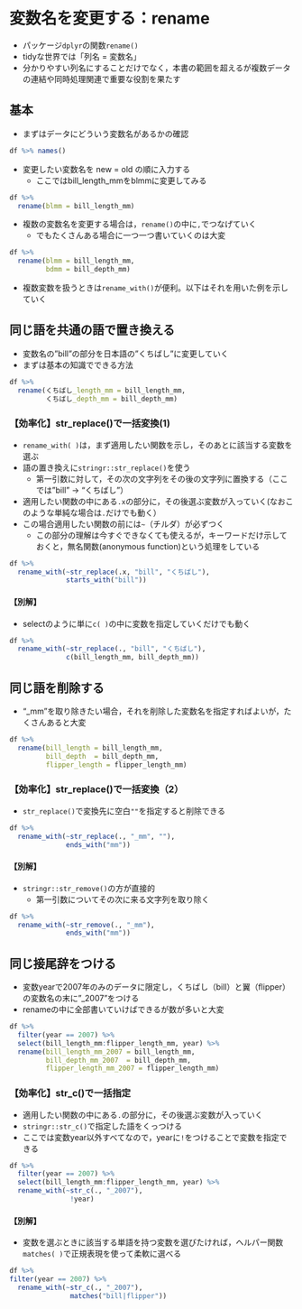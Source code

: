 # 変数名を変更する：rename {#rename}

* パッケージ`dplyr`の関数`rename()`
* tidyな世界では「列名 = 変数名」
* 分かりやすい列名にすることだけでなく，本書の範囲を超えるが複数データの連結や同時処理関連で重要な役割を果たす

## 基本 {#rename-standard}

* まずはデータにどういう変数名があるかの確認

```r
df %>% names()
```

* 変更したい変数名を new = old の順に入力する
  + ここではbill_length_mmをblmmに変更してみる


```r

df %>% 
  rename(blmm = bill_length_mm)
```

* 複数の変数名を変更する場合は，`rename()`の中に`,`でつなげていく
  + でもたくさんある場合に一つ一つ書いていくのは大変

```r
df %>% 
  rename(blmm = bill_length_mm,
         bdmm = bill_depth_mm)

```


* 複数変数を扱うときは`rename_with()`が便利。以下はそれを用いた例を示していく

## 同じ語を共通の語で置き換える{#rename-samew}

* 変数名の"bill"の部分を日本語の"くちばし"に変更していく
* まずは基本の知識でできる方法


```r

df %>% 
  rename(くちばし_length_mm = bill_length_mm,
         くちばし_depth_mm = bill_depth_mm)
```

### 【効率化】str_replace()で一括変換(1){#rename-strreplace1}

* `rename_with( )`は，まず適用したい関数を示し，そのあとに該当する変数を選ぶ
* 語の置き換えに`stringr::str_replace()`を使う
  + 第一引数に対して，その次の文字列をその後の文字列に置換する（ここでは"bill" → "くちばし"）
* 適用したい関数の中にある`.x`の部分に，その後選ぶ変数が入っていく(なおこのような単純な場合は`.`だけでも動く）
* この場合適用したい関数の前には`~`（チルダ）が必ずつく
  + この部分の理解は今すぐできなくても使えるが，キーワードだけ示しておくと，無名関数(anonymous function)という処理をしている

```r
df %>% 
  rename_with(~str_replace(.x, "bill", "くちばし"),
              starts_with("bill"))
```

#### 【別解】{#rename-strreplace1-other}

* selectのように単に`c( )`の中に変数を指定していくだけでも動く

```r
df %>% 
  rename_with(~str_replace(., "bill", "くちばし"),
              c(bill_length_mm, bill_depth_mm))

```



## 同じ語を削除する{#rename-remove}

* "_mm"を取り除きたい場合，それを削除した変数名を指定すればよいが，たくさんあると大変

```r

df %>% 
  rename(bill_length = bill_length_mm,
         bill_depth  = bill_depth_mm,
         flipper_length = flipper_length_mm)
```

### 【効率化】str_replace()で一括変換（2）{#rename-strreplace2}

* `str_replace()`で変換先に空白`""`を指定すると削除できる

```r
df %>% 
  rename_with(~str_replace(., "_mm", ""),
              ends_with("mm"))
```

#### 【別解】 

* `stringr::str_remove()`の方が直接的
  + 第一引数についてその次に来る文字列を取り除く

```r
df %>% 
  rename_with(~str_remove(., "_mm"),
              ends_with("mm"))
```


## 同じ接尾辞をつける{#rename-add}

* 変数yearで2007年のみのデータに限定し，くちばし（bill）と翼（flipper）の変数名の末に"_2007"をつける
* renameの中に全部書いていけばできるが数が多いと大変


```r

df %>% 
  filter(year == 2007) %>% 
  select(bill_length_mm:flipper_length_mm, year) %>% 
  rename(bill_length_mm_2007 = bill_length_mm,
         bill_depth_mm_2007  = bill_depth_mm,
         flipper_length_mm_2007 = flipper_length_mm)
```

### 【効率化】str_c()で一括指定{#rename-strc}

* 適用したい関数の中にある`.`の部分に，その後選ぶ変数が入っていく
* `stringr::str_c()`で指定した語をくっつける
* ここでは変数year以外すべてなので，yearに`!`をつけることで変数を指定できる

```r
df %>% 
  filter(year == 2007) %>% 
  select(bill_length_mm:flipper_length_mm, year) %>% 
  rename_with(~str_c(., "_2007"),
               !year)
```

#### 【別解】{#rename-strc-other}

* 変数を選ぶときに該当する単語を持つ変数を選びたければ，ヘルパー関数`matches( )`で正規表現を使って柔軟に選べる

```r
df %>% 
filter(year == 2007) %>% 
  rename_with(~str_c(., "_2007"),
               matches("bill|flipper"))
```



